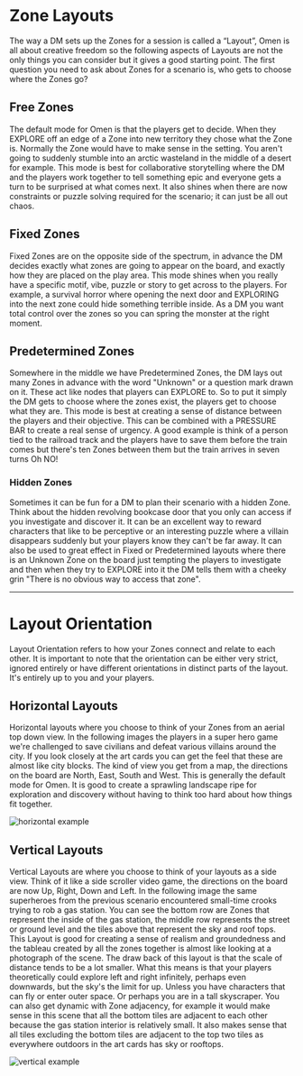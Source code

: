 
# Zone Layouts

The way a DM sets up the Zones for a session is called a “Layout”, Omen is all about creative freedom so the following aspects of Layouts are not the only things you can consider but it gives a good starting point. The first question you need to ask about Zones for a scenario is, who gets to choose where the Zones go?

## Free Zones

The default mode for Omen is that the players get to decide. When they EXPLORE off an edge of a Zone into new territory they chose what the Zone is. Normally the Zone would have to make sense in the setting. You aren't going to suddenly stumble into an arctic wasteland in the middle of a desert for example. This mode is best for collaborative storytelling where the DM and the players work together to tell something epic and everyone gets a turn to be surprised at what comes next. It also shines when there are now constraints or puzzle solving required for the scenario; it can just be all out chaos.

## Fixed Zones

Fixed Zones are on the opposite side of the spectrum, in advance the DM decides exactly what zones are going to appear on the board, and exactly how they are placed on the play area. This mode shines when you really have a specific motif, vibe, puzzle or story to get across to the players. For example, a survival horror where opening the next door and EXPLORING into the next zone could hide something terrible inside. As a DM you want total control over the zones so you can spring the monster at the right moment.

## Predetermined Zones

Somewhere in the middle we have Predetermined Zones, the DM lays out many Zones in advance with the word "Unknown" or a question mark drawn on it. These act like nodes that players can EXPLORE to. So to put it simply the DM gets to choose where the zones exist, the players get to choose what they are. This mode is best at creating a sense of distance between the players and their objective. This can be combined with a PRESSURE BAR to create a real sense of urgency. A good example is think of a person tied to the railroad track and the players have to save them before the train comes but there's ten Zones between them but the train arrives in seven turns Oh NO!

### Hidden Zones

Sometimes it can be fun for a DM to plan their scenario with a hidden Zone. Think about the hidden revolving bookcase door that you only can access if you investigate and discover it. It can be an excellent way to reward characters that like to be perceptive or an interesting puzzle where a villain disappears suddenly but your players know they can't be far away. It can also be used to great effect in Fixed or Predetermined layouts where there is an Unknown Zone on the board just tempting the players to investigate and then when they try to EXPLORE into it the DM tells them with a cheeky grin "There is no obvious way to access that zone".

---

# Layout Orientation

Layout Orientation refers to how your Zones connect and relate to each other. It is important to note that the orientation can be either very strict, ignored entirely or have different orientations in distinct parts of the layout. It's entirely up to you and your players.

## Horizontal Layouts

Horizontal layouts where you choose to think of your Zones from an aerial top down view. In the following images the players in a super hero game we're challenged to save civilians and defeat various villains around the city. If you look closely at the art cards you can get the feel that these are almost like city blocks. The kind of view you get from a map, the directions on the board are North, East, South and West. This is generally the default mode for Omen. It is good to create a sprawling landscape ripe for exploration and discovery without having to think too hard about how things fit together.

<ImageWrapper>
    <Image src="/zones/horizontal_layout.png" alt="horizontal example" width={512} height={399} />
</ImageWrapper>

## Vertical Layouts

Vertical Layouts are where you choose to think of your layouts as a side view. Think of it like a side scroller video game, the directions on the board are now Up, Right, Down and Left. In the following image the same superheroes from the previous scenario encountered small-time crooks trying to rob a gas station. You can see the bottom row are Zones that represent the inside of the gas station, the middle row represents the street or ground level and the tiles above that represent the sky and roof tops. This Layout is good for creating a sense of realism and groundedness and the tableau created by all the zones together is almost like looking at a photograph of the scene. The draw back of this layout is that the scale of distance tends to be a lot smaller. What this means is that your players theoretically could explore left and right infinitely, perhaps even downwards, but the sky's the limit for up. Unless you have characters that can fly or enter outer space. Or perhaps you are in a tall skyscraper. You can also get dynamic with Zone adjacency, for example it would make sense in this scene that all the bottom tiles are adjacent to each other because the gas station interior is relatively small. It also makes sense that all tiles excluding the bottom tiles are adjacent to the top two tiles as everywhere outdoors in the art cards has sky or rooftops.

<ImageWrapper>
    <Image src="/zones/vertical_layout.png" alt="vertical example" width={512} height={252} />
</ImageWrapper>
